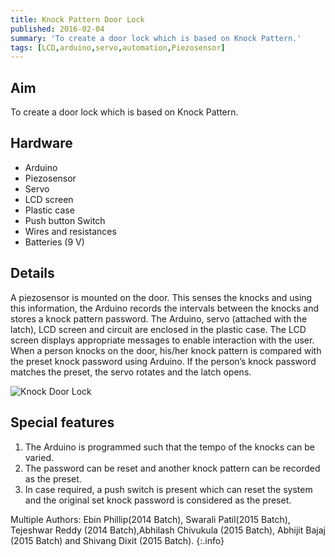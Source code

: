 ```yaml
---
title: Knock Pattern Door Lock
published: 2016-02-04
summary: 'To create a door lock which is based on Knock Pattern.'
tags: [LCD,arduino,servo,automation,Piezosensor]
---
```

## Aim
To create a door lock which is based on Knock Pattern.
<!--more-->
## Hardware
- Arduino
- Piezosensor
- Servo
- LCD screen
- Plastic case
- Push button Switch
- Wires and resistances
- Batteries (9 V)

## Details
A piezosensor is mounted on the door. This senses the knocks and using this information, the Arduino records the intervals between the knocks and stores a knock pattern password.
The Arduino, servo (attached with the latch), LCD screen and circuit are enclosed in the plastic case.
The LCD screen displays appropriate messages to enable interaction with the user.
When a person knocks on the door, his/her knock pattern is compared with the preset knock password using Arduino.
If the person’s knock password matches the preset, the servo rotates and the latch opens.

<Image
  src='/static/images/blog/thumbnails/knock-door-lock.png'
  alt='Knock Door Lock'
  width='auto'
  height='auto'
/>
## Special features
1. The Arduino is programmed such that the tempo of the knocks can be varied.
2. The password can be reset and another knock pattern can be recorded as the preset.
3. In case required, a push switch is present which can reset the system and the original set knock password is considered as the preset.



<EmbedItem url='https://www.youtube.com/embed/gDD_UTZ6C_8' />
Multiple Authors: Ebin Phillip(2014 Batch), Swarali Patil(2015 Batch), Tejeshwar Reddy (2014 Batch),Abhilash Chivukula (2015 Batch), Abhijit Bajaj (2015 Batch) and Shivang Dixit (2015 Batch).
{:.info}